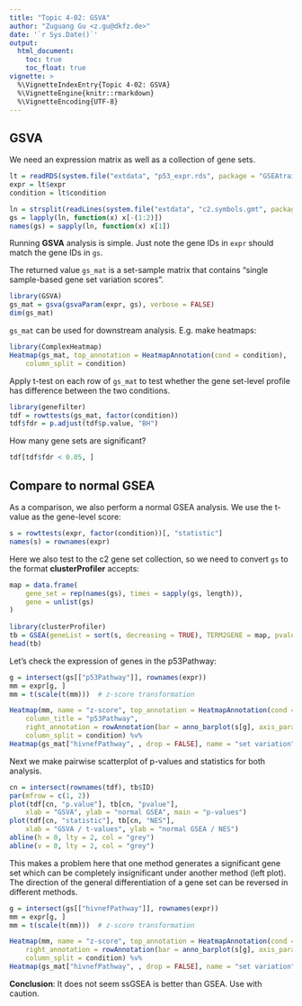 ```yaml
---
title: "Topic 4-02: GSVA"
author: "Zuguang Gu <z.gu@dkfz.de>"
date: '`r Sys.Date()`'
output:
  html_document:
    toc: true
    toc_float: true
vignette: >
  %\VignetteIndexEntry{Topic 4-02: GSVA}
  %\VignetteEngine{knitr::rmarkdown}
  %\VignetteEncoding{UTF-8}
---
```



## GSVA

We need an expression matrix as well as a collection of gene sets.

```r
lt = readRDS(system.file("extdata", "p53_expr.rds", package = "GSEAtraining"))
expr = lt$expr
condition = lt$condition

ln = strsplit(readLines(system.file("extdata", "c2.symbols.gmt", package = "GSEAtraining")), "\t")
gs = lapply(ln, function(x) x[-(1:2)])
names(gs) = sapply(ln, function(x) x[1])
```

Running **GSVA** analysis is simple. Just note the gene IDs in `expr` should match the gene IDs in `gs`.

The returned value `gs_mat` is a set-sample matrix that contains "single sample-based gene set variation scores".

```r
library(GSVA)
gs_mat = gsva(gsvaParam(expr, gs), verbose = FALSE)
dim(gs_mat)
```


`gs_mat` can be used for downstream analysis. E.g. make heatmaps:


```r
library(ComplexHeatmap)
Heatmap(gs_mat, top_annotation = HeatmapAnnotation(cond = condition),
    column_split = condition)
```


Apply t-test on each row of `gs_mat` to test whether the gene set-level
profile has difference between the two conditions.

```r
library(genefilter)
tdf = rowttests(gs_mat, factor(condition))
tdf$fdr = p.adjust(tdf$p.value, "BH")
```

How many gene sets are significant?

```r
tdf[tdf$fdr < 0.05, ]
```

## Compare to normal GSEA

As a comparison, we also perform a normal GSEA analysis. We use the t-value as the gene-level score:

```r
s = rowttests(expr, factor(condition))[, "statistic"]
names(s) = rownames(expr)
```

Here we also test to the c2 gene set collection, so we need to convert `gs` to the format **clusterProfiler** accepts:

```r
map = data.frame(
    gene_set = rep(names(gs), times = sapply(gs, length)),
    gene = unlist(gs)
)
    
library(clusterProfiler)
tb = GSEA(geneList = sort(s, decreasing = TRUE), TERM2GENE = map, pvalueCutoff = 1)
head(tb)
```


Let's check the expression of genes in the p53Pathway:

```r
g = intersect(gs[["p53Pathway"]], rownames(expr))
mm = expr[g, ]
mm = t(scale(t(mm)))  # z-score transformation

Heatmap(mm, name = "z-score", top_annotation = HeatmapAnnotation(cond = condition),
    column_title = "p53Pathway",
    right_annotation = rowAnnotation(bar = anno_barplot(s[g], axis_param = list(direction = "reverse"), width = unit(2, "cm"))),
    column_split = condition) %v%
Heatmap(gs_mat["hivnefPathway", , drop = FALSE], name = "set variation")
```

Next we make pairwise scatterplot of p-values and statistics for both analysis.

```r
cn = intersect(rownames(tdf), tb$ID)
par(mfrow = c(1, 2))
plot(tdf[cn, "p.value"], tb[cn, "pvalue"],
    xlab = "GSVA", ylab = "normal GSEA", main = "p-values")
plot(tdf[cn, "statistic"], tb[cn, "NES"],
    xlab = "GSVA / t-values", ylab = "normal GSEA / NES")
abline(h = 0, lty = 2, col = "grey")
abline(v = 0, lty = 2, col = "grey")
```

This makes a problem here that one method generates a significant gene set
which can be completely insignificant under another method (left plot). The
direction of the general differentiation of a gene set can be reversed in
different methods.

```r
g = intersect(gs[["hivnefPathway"]], rownames(expr))
mm = expr[g, ]
mm = t(scale(t(mm)))  # z-score transformation

Heatmap(mm, name = "z-score", top_annotation = HeatmapAnnotation(cond = condition),
    right_annotation = rowAnnotation(bar = anno_barplot(s[g], axis_param = list(direction = "reverse"), width = unit(2, "cm"))),
    column_split = condition) %v%
Heatmap(gs_mat["hivnefPathway", , drop = FALSE], name = "set variation")
```


**Conclusion**: It does not seem ssGSEA is better than GSEA. Use with caution.

